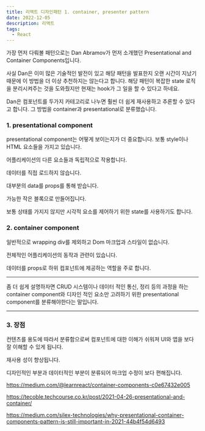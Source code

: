 ```yaml
---
title: 리액트 디자인패턴 1. container, presenter pattern
date: 2022-12-05
description: 리액트
tags:
  - React
---
```


가장 먼저 다뤄볼 패턴으로는 Dan Abramov가 먼저 소개했던 Presentational and Container Components입니다.

사실 Dan은 이미 많은 기술적인 발전이 있고 해당 패턴을 발표한지 오랜 시간이 지났기 때문에 이 방법을 더 이상 추천하지는 않는다고 합니다. 해당 패턴이 복잡한 state 로직을 분리시켜주는 것을 도와줬지만 현재는 hook가 그 일을 할 수 있다고 하네요.

Dan은 컴포넌트를 두가지 카테고리로 나누면 훨씬 더 쉽게 재사용하고 추론할 수 있다고 합니다. 그 방법을 container과 presentational로 분류했습니다.

### 1. presentational component

presentational component는 어떻게 보이는지가 더 중요합니다. 보통 style이나 HTML 요소들을 가지고 있습니다.

어플리케이션의 다른 요소들과 독립적으로 작용합니다.

데이터를 직접 로드하지 않습니다.

대부분의 data를 props를 통해 받습니다.

가능한 작은 블록으로 만들어집니다.

보통 상태를 가지지 않지만 시각적 요소를 제어하기 위한 state를 사용하기도 합니다.

### 2. container component

일반적으로 wrapping div를 제외하고 Dom 마크업과 스타일이 없습니다.

전체적인 어플리케이션의 동작과 관련이 있습니다.

데이터를 props로 하위 컴포넌트에 제공하는 역할을 주로 합니다.

---

좀 더 쉽게 설명하자면 CRUD 시스템이나 데이터 적인 통신, 정리 등의 과정을 하는 container component와 디자인 적인 요소만 고려하기 위한 presentational component를 분류해야한다는 말입니다.

---

### 3. 장점

컨텐츠를 용도에 따라서 분류함으로써 컴포넌트에 대한 이해가 쉬워져 UI와 앱을 보다 잘 이해할 수 있게 됩니다.

재사용 성이 향상됩니다.

디자인적인 부분과 데이터적인 부분이 분류되어 마크업 수정이 보다 편해집니다.

https://medium.com/@learnreact/container-components-c0e67432e005

https://tecoble.techcourse.co.kr/post/2021-04-26-presentational-and-container/

https://medium.com/silex-technologies/why-presentational-container-components-pattern-is-still-important-in-2021-44b4f54d6493
